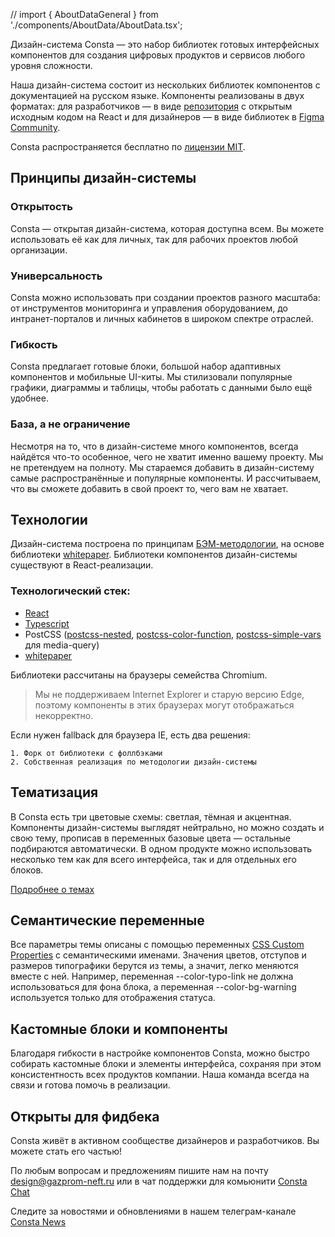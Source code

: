 // import { AboutDataGeneral } from './components/AboutData/AboutData.tsx';

Дизайн-система Consta — это набор библиотек готовых интерфейсных компонентов для создания цифровых продуктов и сервисов любого уровня сложности.

Наша дизайн-система состоит из нескольких библиотек компонентов с документацией на русском языке. Компоненты реализованы в двух форматах: для разработчиков ― в виде [репозитория](https://github.com/consta-design-system) с открытым исходным кодом на React и для дизайнеров — в виде библиотек в [Figma Community](https://www.figma.com/@Consta).

Consta распространяется бесплатно по [лицензии MIT](https://github.com/consta-design-system/uikit/blob/master/LICENSE).

## Принципы дизайн-системы

### Открытость

Consta — открытая дизайн-система, которая доступна всем. Вы можете использовать её как для личных, так для рабочих проектов любой организации.

### Универсальность

Consta можно использовать при создании проектов разного масштаба: от инструментов мониторинга и управления оборудованием, до интранет-порталов и личных кабинетов в широком спектре отраслей.

### Гибкость

Consta предлагает готовые блоки, большой набор адаптивных компонентов и мобильные UI-киты. Мы стилизовали популярные графики, диаграммы и таблицы, чтобы работать с данными было ещё удобнее.

### База, а не ограничение

Несмотря на то, что в дизайн-системе много компонентов, всегда найдётся что-то особенное, чего не хватит именно вашему проекту. Мы не претендуем на полноту. Мы стараемся добавить в дизайн-систему самые распространённые и популярные компоненты. И рассчитываем, что вы сможете добавить в свой проект то, чего вам не хватает.

## Технологии

Дизайн-система построена по принципам [БЭМ-методологии](https://ru.bem.info/), на основе библиотеки [whitepaper](https://github.com/whitepapertools). Библиотеки компонентов дизайн-системы существуют в React-реализации.

### Технологический стек:

- [React](https://reactjs.org/)
- [Typescript](https://www.typescriptlang.org/)
- PostCSS ([postcss-nested](https://github.com/postcss/postcss-nested), [postcss-color-function](https://github.com/postcss/postcss-color-function), [postcss-simple-vars](https://github.com/postcss/postcss-simple-vars) для media-query)
- [whitepaper](https://github.com/whitepapertools)

Библиотеки рассчитаны на браузеры семейства Chromium.

> Мы не поддерживаем Internet Explorer и старую версию Edge, поэтому компоненты в этих браузерах могут отображаться некорректно.

Если нужен fallback для браузера IE, есть два решения:

    1. Форк от библиотеки с фоллбэками
    2. Собственная реализация по методологии дизайн-системы

## Тематизация

В Consta есть три цветовые схемы: светлая, тёмная и акцентная. Компоненты дизайн-системы выглядят нейтрально, но можно создать и свою тему, прописав в переменных базовые цвета — остальные подбираются автоматически. В одном продукте можно использовать несколько тем как для всего интерфейса, так и для отдельных его блоков.

[Подробнее о темах](##LIBS.LIB.STAND/lib:portal/stand:theme-themeabout)

## Семантические переменные

Все параметры темы описаны с помощью переменных [CSS Custom Properties](https://developer.mozilla.org/ru/docs/Web/CSS/Using_CSS_custom_properties) с семантическими именами. Значения цветов, отступов и размеров типографики берутся из темы, а значит, легко меняются вместе с ней. Например, переменная --color-typo-link не должна использоваться для фона блока, а переменная --color-bg-warning используется только для отображения статуса.

## Кастомные блоки и компоненты

Благодаря гибкости в настройке компонентов Consta, можно быстро собирать кастомные блоки и элементы интерфейса, сохраняя при этом консистентность всех продуктов компании. Наша команда всегда на связи и готова помочь в реализации.

## Открыты для фидбека

Consta живёт в активном сообществе дизайнеров и разработчиков. Вы можете стать его частью!

По любым вопросам и предложениям пишите нам на почту design@gazprom-neft.ru или в чат поддержки для комьюнити [Consta Chat](https://t.me/Consta_Chat)

Следите за новостями и обновлениями в нашем телеграм-канале [Consta News](https://t.me/consta_ui_releases)
